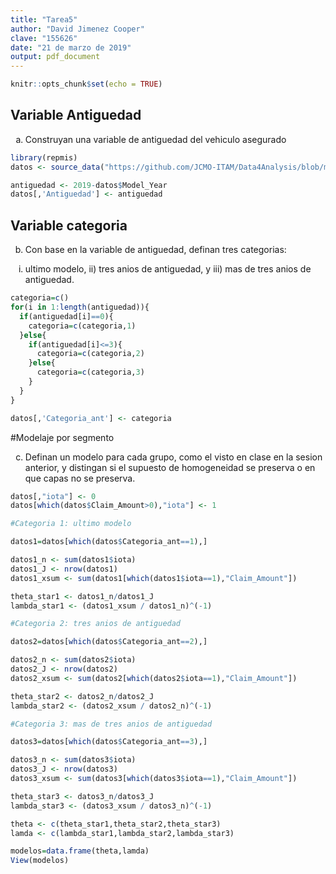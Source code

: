 ---
title: "Tarea5"
author: "David Jimenez Cooper"
clave: "155626"
date: "21 de marzo de 2019"
output: pdf_document
---

```{r setup, include=FALSE}
knitr::opts_chunk$set(echo = TRUE)
```

## Variable Antiguedad

a. Construyan una variable de antiguedad del vehiculo asegurado

```{r Antiguedad, include=FALSE}
library(repmis)
datos <- source_data("https://github.com/JCMO-ITAM/Data4Analysis/blob/master/d4a_allstateclaim_data.csv?raw=true")

antiguedad <- 2019-datos$Model_Year
datos[,'Antiguedad'] <- antiguedad

```

## Variable categoria

b. Con base en la variable de antiguedad, definan tres categorias: 
i) ultimo modelo, ii) tres anios de antiguedad, y iii) mas de tres anios de antiguedad.

```{r Categoria, include=FALSE}
categoria=c()
for(i in 1:length(antiguedad)){
  if(antiguedad[i]==0){
    categoria=c(categoria,1)
  }else{
    if(antiguedad[i]<=3){
      categoria=c(categoria,2)
    }else{
      categoria=c(categoria,3)
    }
  }
}

datos[,'Categoria_ant'] <- categoria
```

#Modelaje por segmento

c. Definan un modelo para cada grupo, como el visto en clase en la sesion anterior, y distingan si el supuesto de homogeneidad se preserva o en que capas no se preserva.


```{r Modelaje, echo=TRUE}
datos[,"iota"] <- 0
datos[which(datos$Claim_Amount>0),"iota"] <- 1

#Categoria 1: ultimo modelo

datos1=datos[which(datos$Categoria_ant==1),]

datos1_n <- sum(datos1$iota)
datos1_J <- nrow(datos1)
datos1_xsum <- sum(datos1[which(datos1$iota==1),"Claim_Amount"])

theta_star1 <- datos1_n/datos1_J
lambda_star1 <- (datos1_xsum / datos1_n)^(-1)

#Categoria 2: tres anios de antiguedad

datos2=datos[which(datos$Categoria_ant==2),]

datos2_n <- sum(datos2$iota)
datos2_J <- nrow(datos2)
datos2_xsum <- sum(datos2[which(datos2$iota==1),"Claim_Amount"])

theta_star2 <- datos2_n/datos2_J
lambda_star2 <- (datos2_xsum / datos2_n)^(-1)

#Categoria 3: mas de tres anios de antiguedad

datos3=datos[which(datos$Categoria_ant==3),]

datos3_n <- sum(datos3$iota)
datos3_J <- nrow(datos3)
datos3_xsum <- sum(datos3[which(datos3$iota==1),"Claim_Amount"])

theta_star3 <- datos3_n/datos3_J
lambda_star3 <- (datos3_xsum / datos3_n)^(-1)

theta <- c(theta_star1,theta_star2,theta_star3)
lamda <- c(lambda_star1,lambda_star2,lambda_star3)

modelos=data.frame(theta,lamda)
View(modelos)
```